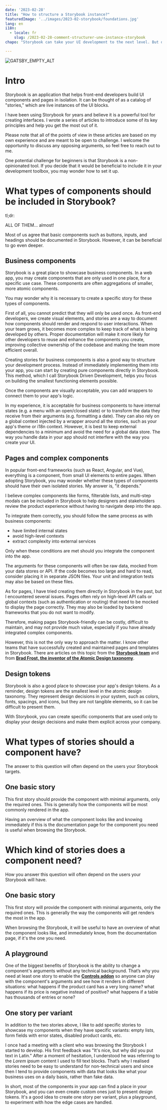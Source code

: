 ```yaml
---
date: '2023-02-28'
title: "How to structure a Storybook instance?"
featuredImage: '../images/2023-02-storybook/foundations.jpg'
lang: en
i18n:
  - locale: fr
    slug: /2023-02-28-comment-structurer-une-instance-storybook
chapo: "Storybook can take your UI development to the next level. But despite its power, some frontend teams are still hesitant to integrate it into their workflow. In this series of articles, we'll explore how to setup Storybok so it can help you to achieve your business goals faster."

---
```


<Image align="right" caption="Photo by Ivan Bandura">

![GATSBY_EMPTY_ALT](../images/2023-02-storybook/foundations.jpg)

</Image>

# Intro

Storybook is an application that helps front-end developers build UI components and pages in isolation. It can be thought of as a catalog of "stories," which are live instances of the UI blocks.

I have been using Storybook for years and believe it is a powerful tool for creating interfaces. I wrote a series of articles to introduce some of its key principles and help you get the most out of it.

Please note that all of the points of view in these articles are based on my own experience and are meant to be open to challenge. I welcome the opportunity to discuss any opposing arguments, so feel free to reach out to me.

One potential challenge for beginners is that Storybook is a non-opinionated tool. If you decide that it would be beneficial to include it in your development toolbox, you may wonder how to set it up.

# What types of components should be included in Storybook?

tl;dr:

ALL OF THEM… almost!

Most of us agree that basic components such as buttons, inputs, and headings should be documented in Storybook. However, it can be beneficial to go even deeper.

## **Business components**

Storybook is a great place to showcase business components. In a web app, you may create components that are only used in one place, for a specific use case. These components are often aggregations of smaller, more atomic components.

You may wonder why it is necessary to create a specific story for these types of components.

First of all, you cannot predict that they will only be used once. As front-end developers, we create visual elements, and stories are a way to document how components should render and respond to user interactions. When your team grows, it becomes more complex to keep track of what is being developed by others. Proper documentation will make it more likely for other developers to reuse and enhance the components you create, improving collective ownership of the codebase and making the team more efficient overall.

Creating stories for business components is also a good way to structure your development process. Instead of immediately implementing them into your app, you can start by creating pure components directly in Storybook. This method, which I call Storybook Driven Development, helps you focus on building the smallest functioning elements possible.

Once the components are visually acceptable, you can add wrappers to connect them to your app's logic.

In my experience, it is acceptable for business components to have internal states (e.g. a menu with an open/closed state) or to transform the data they receive from their arguments (e.g. formatting a date). They can also rely on a global context injected by a wrapper around all the stories, such as your app's theme or i18n context. However, it is best to keep external dependencies to a minimum and avoid the need for a global data store. The way you handle data in your app should not interfere with the way you create your UI.

## Pages and complex components

In popular front-end frameworks (such as React, Angular, and Vue), everything is a component, from small UI elements to entire pages. When adopting Storybook, you may wonder whether these types of components should have their own isolated stories. My answer is, "it depends."

I believe complex components like forms, filterable lists, and multi-step modals can be included in Storybook to help designers and stakeholders review the product experience without having to navigate deep into the app.

To integrate them correctly, you should follow the same process as with business components:

- have limited internal states
- avoid high-level contexts
- extract complexity into external services

Only when these conditions are met should you integrate the component into the app.

The arguments for these components will often be raw data, mocked from your data stores or API. If the code becomes too large and hard to read, consider placing it in separate JSON files. Your unit and integration tests may also be based on these files.

As for pages, I have tried creating them directly in Storybook in the past, but I encountered several issues. Pages often rely on high-level API calls or global contexts (such as authentication or routing) that need to be mocked to display the page correctly. They may also be loaded by backend frameworks that you do not want to modify.

Therefore, making pages Storybook-friendly can be costly, difficult to maintain, and may not provide much value, especially if you have already integrated complex components.

However, this is not the only way to approach the matter. I know other teams that have successfully created and maintained pages and templates in Storybook. There are articles on this topic from the **[Storybook team](https://storybook.js.org/docs/react/writing-stories/build-pages-with-storybook)** and from **[Brad Frost, the inventor of the Atomic Design taxonomy](https://bradfrost.com/blog/post/atomic-design-and-storybook/)**.

## Design tokens

Storybook is also a good place to showcase your app's design tokens. As a reminder, design tokens are the smallest level in the atomic design taxonomy. They represent design decisions in your system, such as colors, fonts, spacings, and icons, but they are not tangible elements, so it can be difficult to present them.

With Storybook, you can create specific components that are used only to display your design decisions and make them explicit across your company.

# What types of stories should a component have?

The answer to this question will often depend on the users your Storybook targets.

## **One basic story**

This first story should provide the component with minimal arguments, only the required ones. This is generally how the components will be most commonly rendered in the app.

Having an overview of what the component looks like and knowing immediately if this is the documentation page for the component you need is useful when browsing the Storybook.

# Which kind of stories does a component need?

How you answer this question will often depend on the users your Storybook will have.

## One basic story

This first story will provide the component with minimal arguments, only the required ones. This is generally the way the components will get renders the most in the app.

When browsing the Storybook, it will be useful to have an overview of what the component looks like, and immediately know, from the documentation page, if it's the one you need.

## **A playground**

One of the biggest benefits of Storybook is the ability to change a component's arguments without any technical background. That’s why you need at least one story to enable the **[Controls addon](https://storybook.js.org/docs/react/essentials/controls)** so anyone can play with the component's arguments and see how it renders in different situations: what happens if the product card has a very long name? what happens if its price is negative instead of positive? what happens if a table has thousands of entries or none?

## One story per variant

In addition to the two stories above, I like to add specific stories to showcase my components when they have specific variants: empty lists, form fields with error states, disabled product cards, etc.

I once had a meeting with a client who was browsing the Storybook I started to develop. His first feedback was "It's nice, but why did you put text in Latin." After a moment of hesitation, I understood he was referring to the *Lorem ipsum* content I used to fill text blocks. That’s why I realised stories need to be easy to understand for non-technical users and since then I tend to provide components with data that looks like what your business uses on a daily basis, rather than fake data.

In short, most of the components in your app can find a place in your Storybook, and you can even create custom ones just to present design tokens. It's a good idea to create one story per variant, plus a playground, to experiment with how the edge cases are handled.